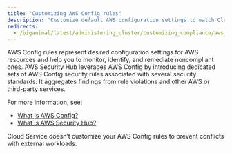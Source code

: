 ```yaml
---
title: "Customizing AWS Config rules"
description: "Customize default AWS configuration settings to match Cloud Service's resource configurations"
redirects:
  - /biganimal/latest/administering_cluster/customizing_compliance/aws_config_rules/ #generated for BigAnimal URL path removal branch
---
```


AWS Config rules represent desired configuration settings for AWS resources and help you to monitor, identify, and remediate noncompliant ones. AWS Security Hub leverages AWS Config by introducing dedicated sets of AWS Config security rules associated with several security standards. It aggregates findings from rule violations and other AWS or third-party services.

For more information, see:
- [What Is AWS Config?](https://docs.aws.amazon.com/config/latest/developerguide/WhatIsConfig.html)
- [What is AWS Security Hub?](https://docs.aws.amazon.com/securityhub/latest/userguide/what-is-securityhub.html)

Cloud Service doesn’t customize your AWS Config rules to prevent conflicts with external workloads. 



